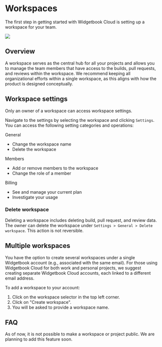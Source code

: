 # Workspaces

The first step in getting started with Widgetbook Cloud is setting up a workspace for your team.

<Image src="/assets/cloud/workspaces/overview.png" zoom />

## Overview

A workspace serves as the central hub for all your projects and allows you to manage the team members that have access to the builds, pull requests, and reviews within the workspace. 
We recommend keeping all organizational efforts within a single workspace, as this aligns with how the product is designed conceptually.

## Workspace settings

<Warning>Only an owner of a workspace can access workspace settings.</Warning>

Navigate to the settings by selecting the workspace and clicking `Settings`. You can access the following setting categories and operations:

General
- Change the workspace name
- Delete the workspace

Members
- Add or remove members to the workspace
- Change the role of a member

Billing
- See and manage your current plan
- Investigate your usage

### Delete workspace

Deleting a workspace includes deleting build, pull request, and review data. 
The owner can delete the workspace under `Settings > General > Delete workspace`.
This action is not reversible.

## Multiple workspaces

You have the option to create several workspaces under a single Widgetbook account (e.g., associated with the same email). 
For those using Widgetbook Cloud for both work and personal projects, we suggest creating separate Widgetbook Cloud accounts, each linked to a different email address.

To add a workspace to your account:
1. Click on the workspace selector in the top left corner.
2. Click on "Create workspace".
3. You will be asked to provide a workspace name.

## FAQ

<Accordion title="How can I make my workspace or project public?">
As of now, it is not possible to make a workspace or project public. 
We are planning to add this feature soon.
</Accordion>
